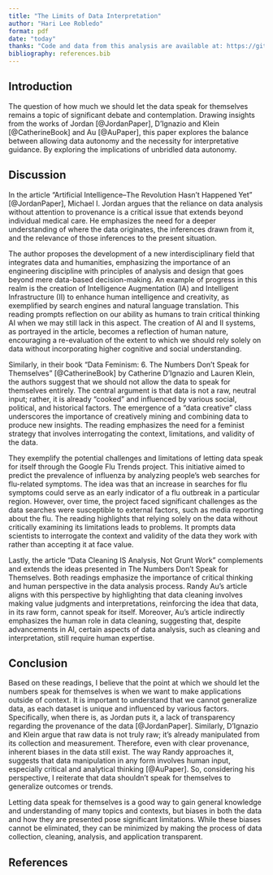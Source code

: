 ```yaml
---
title: "The Limits of Data Interpretation"
author: "Hari Lee Robledo"
format: pdf
date: "today"
thanks: "Code and data from this analysis are available at: https://github.com/hari-lr/The-Limits-of-Data-Interpretation. Thank you to _____ for your valuable insights and constructive feedback during the review process."
bibliography: references.bib
---
```


## Introduction

  The question of how much we should let the data speak for themselves remains a topic of significant debate and contemplation. Drawing insights from the works of Jordan [@JordanPaper], D’Ignazio and Klein [@CatherineBook] and Au [@AuPaper], this paper explores the balance between allowing data autonomy and the necessity for interpretative guidance. By exploring the implications of unbridled data autonomy. 
  
## Discussion
In the article "Artificial Intelligence–The Revolution Hasn’t Happened Yet" [@JordanPaper], Michael I. Jordan argues that the reliance on data analysis without attention to provenance is a critical issue that extends beyond individual medical care. He emphasizes the need for a deeper understanding of where the data originates, the inferences drawn from it, and the relevance of those inferences to the present situation. 

  The author proposes the development of a new interdisciplinary field that integrates data and humanities, emphasizing the importance of an engineering discipline with principles of analysis and design that goes beyond mere data-based decision-making. An example of progress in this realm is the creation of Intelligence Augmentation (IA) and Intelligent Infrastructure (II) to enhance human intelligence and creativity, as exemplified by search engines and natural language translation. This reading prompts reflection on our ability as humans to train critical thinking AI when we may still lack in this aspect. The creation of AI and II systems, as portrayed in the article, becomes a reflection of human nature, encouraging a re-evaluation of the extent to which we should rely solely on data without incorporating higher cognitive and social understanding.
  
  Similarly, in their book "Data Feminism: 6. The Numbers Don’t Speak for Themselves" [@CatherineBook] by Catherine D'Ignazio and Lauren Klein, the authors suggest that we should not allow the data to speak for themselves entirely. The central argument is that data is not a raw, neutral input; rather, it is already "cooked" and influenced by various social, political, and historical factors. The emergence of a "data creative" class underscores the importance of creatively mining and combining data to produce new insights. The reading emphasizes the need for a feminist strategy that involves interrogating the context, limitations, and validity of the data.
  
  They exemplify the potential challenges and limitations of letting data speak for itself through the Google Flu Trends project. This initiative aimed to predict the prevalence of influenza by analyzing people's web searches for flu-related symptoms. The idea was that an increase in searches for flu symptoms could serve as an early indicator of a flu outbreak in a particular region. However, over time, the project faced significant challenges as the data searches were susceptible to external factors, such as media reporting about the flu. The reading highlights that relying solely on the data without critically examining its limitations leads to problems. It prompts data scientists to interrogate the context and validity of the data they work with rather than accepting it at face value.
  
  Lastly, the article "Data Cleaning IS Analysis, Not Grunt Work" complements and extends the ideas presented in The Numbers Don’t Speak for Themselves. Both readings emphasize the importance of critical thinking and human perspective in the data analysis process. Randy Au's article aligns with this perspective by highlighting that data cleaning involves making value judgments and interpretations, reinforcing the idea that data, in its raw form, cannot speak for itself. Moreover, Au's article indirectly emphasizes the human role in data cleaning, suggesting that, despite advancements in AI, certain aspects of data analysis, such as cleaning and interpretation, still require human expertise.
  
## Conclusion
  Based on these readings, I believe that the point at which we should let the numbers speak for themselves is when we want to make applications outside of context. It is important to understand that we cannot generalize data, as each dataset is unique and influenced by various factors. Specifically, when there is, as Jordan puts it, a lack of transparency regarding the provenance of the data [@JordanPaper]. Similarly, D'Ignazio and Klein argue that raw data is not truly raw; it's already manipulated from its collection and measurement. Therefore, even with clear provenance, inherent biases in the data still exist. The way Randy approaches it, suggests that data manipulation in any form involves human input, especially critical and analytical thinking [@AuPaper]. So, considering his perspective, I reiterate that data shouldn't speak for themselves to generalize outcomes or trends. 
  
  Letting data speak for themselves is a good way to gain general knowledge and understanding of many topics and contexts, but biases in both the data and how they are presented pose significant limitations. While these biases cannot be eliminated, they can be minimized by making the process of data collection, cleaning, analysis, and application transparent.


\newpage

## References

